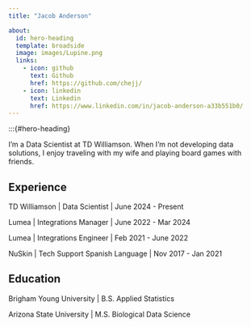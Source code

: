 ```yaml
---
title: "Jacob Anderson"

about:
  id: hero-heading
  template: broadside
  image: images/Lupine.png
  links:
    - icon: github
      text: Github
      href: https://github.com/chejj/
    - icon: linkedin
      text: Linkedin
      href: https://www.linkedin.com/in/jacob-anderson-a33b551b0/
---
```

:::{#hero-heading}

I'm a Data Scientist at TD Williamson. When I'm not developing data solutions, I enjoy traveling with my wife and playing board games with friends.

## Experience

TD Williamson | Data Scientist | June 2024 - Present

Lumea | Integrations Manager | June 2022 - Mar 2024

Lumea | Integrations Engineer | Feb 2021 - June 2022

NuSkin | Tech Support Spanish Language | Nov 2017 - Jan 2021

## Education

Brigham Young University | B.S. Applied Statistics

Arizona State University | M.S. Biological Data Science

